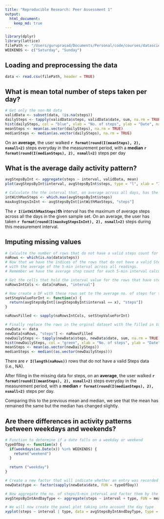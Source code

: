 ```yaml
---
title: "Reproducible Research: Peer Assessment 1"
output: 
  html_document:
    keep_md: true
---
```

```r
library(dplyr)
library(lattice)
filePath <- "/Users/guruprasad/Documents/Personal/code/courses/datascience/git/RepData_PeerAssessment1-master/activity.csv"
WEEKENDS <- c("Saturday", "Sunday")
```
## Loading and preprocessing the data
```r
data <- read.csv(filePath, header = TRUE)

```

## What is mean total number of steps taken per day?
```r
# Get only the non-NA data
validData <- subset(data, !is.na(steps))
dailySteps <- tapply(validData$steps, validData$date, sum, na.rm = TRUE)
hist(dailySteps, col = "blue", xlab = "No. of steps", ylab = "Date", main = "Histogram of the no. of steps walked in a month")
meanSteps <- mean(as.vector(dailySteps), na.rm = TRUE)
medianSteps <- median(as.vector(dailySteps), na.rm = TRUE)
```
On an **average**, the user walked **`r format(round(I(meanSteps), 2), nsmall=2)` ** steps everyday in the measurement period, with a **median**  **`r format(round(I(medianSteps), 2), nsmall=2)`** steps per day

## What is the average daily activity pattern?
``` r
avgStepsByInt <- aggregate(steps ~ interval, validData, mean)
plot(avgStepsByInt$interval, avgStepsByInt$steps, type = "l", xlab = "Interval in 5 min. increments", ylab = "Avg. no. of steps", main = "Average no. of steps per Interval")

# Calculate the the interval that, on average across all days, has the max. number of steps. 
intWithMaxSteps <- which.max(avgStepsByInt$steps)
maxAvgStepsInInt <- avgStepsByInt[intWithMaxSteps, "steps"]
```
The **`r I(intWithMaxSteps)`th** interval has the maximum of average steps across all the days in the given sample set. On an average, the user has taken **`r format(round(I(maxAvgStepsInInt), 2), nsmall=2)`** steps during this measurement interval. 

## Imputing missing values
```r
# Calculte the number of rows that do not have a valid steps count for our calculation. 
naRows <- which(is.na(data$steps))
# Now that we have the indices of the rows that do not have a valid Step Count, let us fill these values 
# with the average of the 5-min interval across all readings. 
# Remember we have the average step count for each 5-min interval calculated above. 

# Get the cells that hold the interval value for the rows that have steps = NA
naRowsIntCols <- data[naRows, "interval"]

# Now create a DF with these rows set to the average no. of steps for that interval
setStepValueForInt <- function(x) {
  return(avgStepsByInt[(avgStepsByInt$interval == x), "steps"])
}

naRowsFilled <- sapply(naRowsIntCols, setStepValueForInt)

# Finally replace the rows in the orginal dataset with the filled in Values. 
newData <- data
newData[naRows, "steps"] <- naRowsFilled
newDailySteps <- tapply(newData$steps, newData$date, sum, na.rm = TRUE)
hist(newDailySteps, col = "green", xlab = "No. of steps", ylab = "Date", main = "Histogram of the no. of steps walked in a month (with NAs filled)")
meanSteps <- mean(as.vector(newDailySteps))
medianSteps <- median((as.vector(newDailySteps)))
```

There are **`r I(length(naRows))`** rows that do not have a valid Steps data (i.e., NA).

After filling in the missing data for steps, on an **average**, the user walked **`r format(round(I(meanSteps), 2), nsmall=2)` ** steps everyday in the measurement period, with a **median**  **`r format(round(I(medianSteps), 2), nsmall=2)`** steps per day. 

Comparing this to the previous mean and median, we see that the mean has remained the same but the median has changed slightly. 


## Are there differences in activity patterns between weekdays and weekends?
```r

# Function to determine if a date falls on a weekday or weekend
typeOfDay <- function(x) {
  if(weekdays(as.Date(x)) %in% WEEKENDS) {
    return("weekend")
  }
  
  return ("weekday")
}

# Create a new factor that will indicate whether an entry was recorded on a weekday or weekend
newData$type <- factor(sapply(newData$date, FUN = typeOfDay))

# Now aggregate the no. of steps/5-min interval and factor them by the day type
avgStepsByIntAndDayType <- aggregate(steps ~ interval + type, FUN = mean, data = newData)

# We will now create the panel plot taking into account the day type
xyplot(steps ~ interval | type, data = avgStepsByIntAndDayType, type = "l", layout = c(1, 2), xlab = "5-min Interval", ylab = "Average no. of steps", main = "Avg. no. of steps per 5-min interval by Day Type")
```
